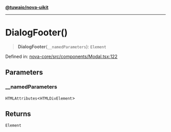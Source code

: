 [**@tuwaio/nova-uikit**](../../../README.md)

***

# DialogFooter()

> **DialogFooter**(`__namedParameters`): `Element`

Defined in: [nova-core/src/components/Modal.tsx:122](https://github.com/TuwaIO/nova-uikit/blob/4b877e5de18d002fe5c470bf137b01e9db4fd576/packages/nova-core/src/components/Modal.tsx#L122)

## Parameters

### \_\_namedParameters

`HTMLAttributes`\<`HTMLDivElement`\>

## Returns

`Element`
